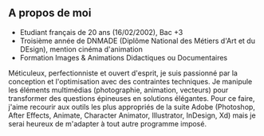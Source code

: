 ## A propos de moi

- Etudiant français de 20 ans (16/02/2002), Bac +3
- Troisième année de DNMADE (Diplôme National des Métiers d'Art et du DEsign), mention cinéma d'animation
- Formation Images & Animations Didactiques ou Documentaires

Méticuleux, perfectionniste et ouvert d'esprit, je suis passionné par la conception et l'optimisation avec des contraintes techniques. Je manipule les éléments multimédias (photographie, animation, vecteurs) pour transformer des questions épineuses en solutions élégantes. Pour ce faire, j'aime recourir aux outils les plus appropriés de la suite Adobe (Photoshop, After Effects, Animate, Character Animator, Illustrator, InDesign, Xd) mais je serai heureux de m'adapter à tout autre programme imposé.